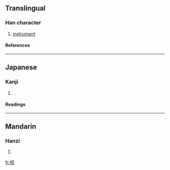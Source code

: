 ==Translingual==
===Han character===
{{Han char|rn=75|rad=木|as=08|sn=12|four=4391<sub>1</sub>|canj=木十金一 (DJCM)}}
# [[instrument]]
====References====
{{Han ref|kx=0536.080|dkj=15021|dj=0923.210|hdz=21239.010|uh=690C|ud=26892|bh=D9AA|bd=55722}}

----
==Japanese==
===Kanji===
{{ja-kanji|grade=|rs=木08}}
# {{defn|Japanese}} 
====Readings====
{{ja-readings|on=[[こう]] (kō), [[きょう]] (kyō), [[く]] (ku)|kun=[[むなしい]] (munashii)}}

----
==Mandarin==
===Hanzi===
{{cmn-hanzi|pin=[[qiāng]] (qiang1)|wg=ch'iang<sup>1</sup>}}
# {{defn|Mandarin}}

[[fr:椌]]